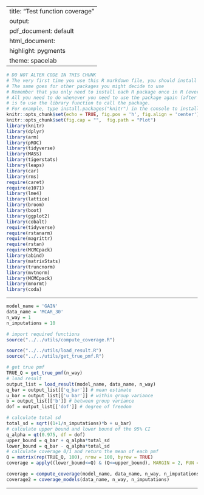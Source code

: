 
---
title: "Test function coverage"
output:
  pdf_document: default
  html_document:
    highlight: pygments
    theme: spacelab
---

```r
# DO NOT ALTER CODE IN THIS CHUNK
# The very first time you use this R markdown file, you should install each of the packages below.
# The same goes for other packages you might decide to use
# Remember that you only need to install each R package once in R (ever -- unless you change computers).
# All you need to do whenever you need to use the package again (after restarting the R session),
# is to use the library function to call the package.
# For example, type install.packages("knitr") in the console to install the knitr package. 
knitr::opts_chunk$set(echo = TRUE, fig.pos = 'h', fig.align = 'center')
knitr::opts_chunk$set(fig.cap = "",  fig.path = "Plot")
library(knitr)
library(dplyr)
library(arm)
library(pROC)
library(tidyverse)
library(MASS)
library(tigerstats)
library(leaps)
library(car)
library(rms)
require(caret)
require(e1071)
library(lme4) 
library(lattice)
library(broom)
library(boot)
library(ggplot2)
library(cobalt)
require(tidyverse)
require(rstanarm)
require(magrittr)
require(rstan)
require(MCMCpack)
library(abind)
library(matrixStats)
library(truncnorm)
library(mvtnorm)
library(MCMCpack)
library(mnormt)
library(coda)
```

* * *
```r
model_name = 'GAIN'
data_name = 'MCAR_30'
n_way = 1
n_imputations = 10
```

```r
# import required functions
source("../../utils/compute_coverage.R")
```

```r
source("../../utils/load_result.R")
source("../../utils/get_true_pmf.R")

# get true pmf
TRUE_Q = get_true_pmf(n_way)
# load result
output_list = load_result(model_name, data_name, n_way)
q_bar = output_list[['q_bar']] # mean estimate
u_bar = output_list[['u_bar']] # within group variance
b = output_list[['b']] # between group variance
dof = output_list[['dof']] # degree of freedom
```

```r
# calculate total sd
total_sd = sqrt((1+1/n_imputations)*b + u_bar)
# calculate upper bound and lower bound of the 95% CI
q_alpha = qt(0.975, df = dof)
upper_bound = q_bar + q_alpha*total_sd
lower_bound = q_bar - q_alpha*total_sd
# calculate coverage 0/1 and return the mean of each pmf
Q = matrix(rep(TRUE_Q, 100), nrow = 100, byrow = TRUE)
coverage = apply((lower_bound<=Q) & (Q<=upper_bound), MARGIN = 2, FUN = mean)
```

```r
coverage = compute_coverage(model_name, data_name, n_way, n_imputations)
coverage2 = coverage_models(data_name, n_way, n_imputations)
```


* * *



